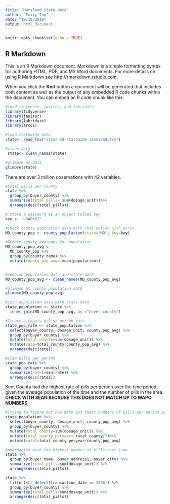 ```yaml
---
title: "Maryland State data"
author: "Emily Top"
date: "10/10/2019"
output: html_document
---
```


```r
knitr::opts_chunk$set(echo = TRUE)
```

## R Markdown

This is an R Markdown document. Markdown is a simple formatting syntax for authoring HTML, PDF, and MS Word documents. For more details on using R Markdown see <http://rmarkdown.rstudio.com>.

When you click the **Knit** button a document will be generated that includes both content as well as the output of any embedded R code chunks within the document. You can embed an R code chunk like this:

```r
#load tinyverse, janitor, and lubridate
library(tidyverse)
library(janitor)
library(lubridate)
library(arcos)

```

```r
#load statewide data
state<- read_tsv("arcos-md-statewide-itemized.tsv")
```

```r
#clean data
 state<- clean_names(state)

```


```r
#glimpse at data
glimpse(state)
```

There are over 3 million observations with 42 variables.

```r
#total pills per county
state %>%
  group_by(buyer_county) %>%
  summarise(total_pills= sum(dosage_unit))%>%
  arrange(desc(total_pills))

```


```r
# store a password as an object called key
key <- "uO4EK6I"
```

```r
#Check county population data with that online with acros
MD_county_pop <- county_population(state="MD", key=key)

```

```r
#Create county averages for population
MD_county_pop_avg <-
  MD_county_pop %>%
  group_by(county_name) %>%
  mutate(county_pop_avg= mean(population))



```

```r
#combine population data and state data
MD_county_pop_avg <- clean_names(MD_county_pop_avg)
```

```r
#glimpse at county population data
glimpse(MD_county_pop_avg)

```

```r
#join population data with state data
state_population <- state %>%
  inner_join(MD_county_pop_avg, by ="buyer_county")

```

```r
#Create a county pills/ person rate
state_pop_rate <- state_population %>%
  select(buyer_county, dosage_unit, county_pop_avg) %>%
  group_by(buyer_county) %>%
  mutate(total_county=sum(dosage_unit)) %>%
  mutate(rate=total_county/county_pop_avg) %>%
  arrange(desc(rate))

```


```r
#view pills per person
state_pop_rate %>%
  group_by(buyer_county) %>%
  summarize(rate1=min(rate)) %>%
  arrange(desc(rate1))


```

Kent County had the highest rate of pills per person over the time period, given the average population of the time and the number of pills in the area. **CHECK WITH SEAN BECAUSE THIS DOES NOT MATCH UP TO WAPO NUMBERS**

```r
#Trying to figure out how WaPo got their numbers of pills per person per year
state_population %>%
  select(buyer_county, dosage_unit, county_pop_avg) %>%
  group_by(buyer_county) %>%
  mutate(total_county=sum(dosage_unit)) %>%
  mutate(total_county_peryear= total_county/7)%>%
  mutate(rate2=total_county_peryear/county_pop_avg) 


```

```r
#pharmacies with the highest number of pills over time
state %>%
  group_by(buyer_name, buyer_address1, buyer_city) %>%
  summarize(total_pills=sum(dosage_unit)) %>%
  arrange(desc(total_pills))


```

```r
state %>%
  filter(str_detect(transaction_date == 2006)) %>%
  group_by(buyer_county) %>%
  summarize(total_pills=sum(dosage_unit)) %>%
  arrange(desc(total_pills))
  

```

